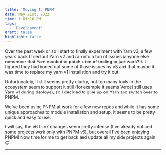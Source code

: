 ```yaml
---
title: 'Moving to PNPM'
date: May 21st, 2022
time: 1:01:16 PM
tags:
  - 'Development'
draft: false
highlight: false
---
```


Over the past week or so I start to finally experiment with Yarn v3, a few years
back I tried out Yarn v2 and ran into a ton of issues (anyone else remember that
Yarn needed to patch a ton of tooling to just work?!). I figured they had ironed
out some of those issues by v3 and that maybe it was time to replace my yarn v1
installation and try it out.

Unfortunately, it still seems pretty clunky, not too many tools in the ecosystem
seem to support it still (for example it seems Vercel still uses Yarn v1 during
deploys), so I decided to give up on Yarn and switch over to PNPM.

We've been using PNPM at work for a few new repos and while it has some unique
approaches to module installation and setup, it seems to be pretty quick and
easy to use.

I will say, the v6 to v7 changes seem pretty intense (I've already noticed some
projects work only with PNPM v6), but overall I've been enjoying PNPM! Now time
for me to get back and update all my side projects again 🙃.

<Spacer />

---

<Spacer />
